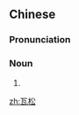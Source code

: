 ==Chinese==

{{zh-forms|s=瓦松}}

===Pronunciation===
{{zh-pron
|m=wǎsōng
|cat=n
}}

===Noun===
{{zh-noun}}

# {{taxlink|Orostachys iwarenge|species|noshow=1|ver=161008}}

[[zh:瓦松]]